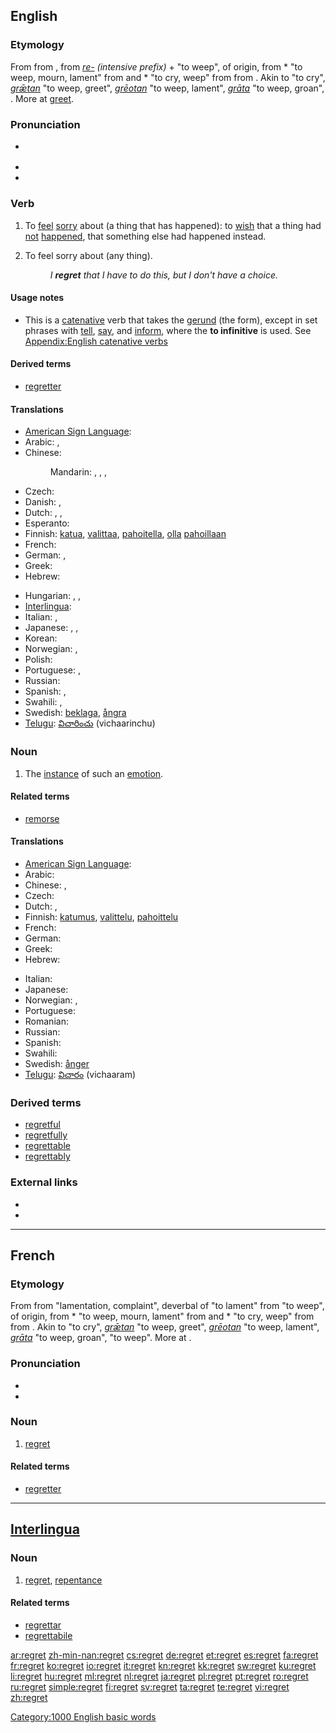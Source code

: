 {{wikipedia}}
==English==

===Etymology===
{{rfscript|Gothic}}
From {{etyl|enm}} {{term|regretten|regretten||lang=enm}} from {{etyl|fro}} {{term|regreter||to lament}}, from ''[[re-]]'' ''(intensive prefix)'' + {{term||greter|lang=fro}} "to weep", of {{etyl|gem}} origin, from {{etyl|frk}} *{{term||grêtan||lang=frk}} "to weep, mourn, lament" from {{proto|Germanic|grǣtanan|to weep|lang=}} and {{frk}} *{{term||grêotan||lang=frk}} "to cry, weep" from {{proto|Germanic|griutanan|to weep, cry|lang=en}} from {{proto|Indo-European|ghrew-|to weep, be sad|lang=en}}. Akin to {{etyl|gmh|-}} {{term|grazan|grāzan||lang=goh}} "to cry", {{etyl|ang|-}} ''[[grætan|grǣtan]]'' "to weep, greet", {{ang}} ''[[greotan|grēotan]]'' "to weep, lament", {{etyl|non|-}} ''[[grata|grāta]]'' "to weep, groan", {{etyl|got|-}} {{term|||tr=grētan|to weep|lang=got}}. More at [[greet]].

===Pronunciation===
* {{a|US}} {{IPA|/ɹiˈɡɹɛt/|/ɹəˈɡɹɛt/}}
* {{audio|en-us-regret.ogg|Audio (US)}}
* {{rhymes|ɛt}}

===Verb===
{{en-verb|regrett|ing}}

# To [[feel]] [[sorry]] about (a thing that has happened): to [[wish]] that a thing had [[not]] [[happen]]ed, that something else had happened instead.
# {{context|more generally}} To feel sorry about (any thing).
#: ''I '''regret''' that I have to do this, but I don't have a choice.''

====Usage notes====
* This is a [[catenative]] verb that takes the [[gerund]] (the {{term|-ing}} form), except in set phrases with [[tell]], [[say]], and [[inform]], where the '''to infinitive''' is used. See [[Appendix:English catenative verbs]]

====Derived terms====
* [[regretter]]

====Translations====
{{trans-top|feel sorry about some past thing}}
* [[American Sign Language]]: {{tø|ase|A@Chest-PalmBack CirclesVert}}
* Arabic: {{t|ar|تندم|tr=tanáddama}},  {{t|ar|ندم|tr=nadama}}
* Chinese:
*: Mandarin: {{t-|cmn|後悔|sc=Hani}},  {{t-|cmn|后悔|tr=hòuhuǐ|sc=Hani}},  {{t-|cmn|遺憾|sc=Hani}},  {{t-|cmn|遗憾|tr=yíhàn|sc=Hani}}
* Czech: {{t-|cs|litovat}}
* Danish: {{t-|da|angre}}, {{t+|da|fortryde}}
* Dutch: {{t+|nl|betreuren}}, {{t+|nl|spijten}}, {{t-|nl|berouwen}}
* Esperanto: {{t-|eo|bedaŭri|xs=Esperanto}}
* Finnish: [[katua]], [[valittaa]], [[pahoitella]], [[olla]] [[paha|pahoillaan]]
* French: {{t+|fr|regretter}}
* German: {{t+|de|bedauern}}, {{t+|de|bereuen}}
* Greek: {{t+|el|μετανιώνω}}
* Hebrew: {{t|he|הצטער|tr=hitsta'ér}}
{{trans-mid}}
* Hungarian: {{t+|hu|sajnál}},  {{t+|hu|megbán}},  {{t+|hu|bán}}
* [[Interlingua]]: {{t-|ia|lamentar|xs=Interlingua}}
* Italian: {{t-|it|rimpiangere}}, {{t-|it|rammaricarsi}}
* Japanese: {{t+|ja|後悔|alt=後悔する|tr=kōkai-suru}},  {{t|ja|悔いる|tr=kuiru}}, {{t+|ja|残念|alt=残念に思う|tr=ざんねんにおもう, zannen-ni omou}}
* Korean: {{t+|ko|후회하다|tr=huhoe-hada|sc=Hang}}
* Norwegian: {{t-|no|beklage}}, {{t+|no|angre}}
* Polish: {{t-|pl|żałować}}
* Portuguese: {{t+|pt|lamentar}}, {{t+|pt|sentir}}
* Russian: {{t+|ru|сожалеть|tr=sožalét’}}
* Spanish: {{t-|es|lamentar}},  {{t+|es|sentir}}
* Swahili: {{t+|sw|sikitiko|xs=Swahili}},  {{t+|sw|juto|xs=Swahili}}
* Swedish: [[beklaga]], [[ångra]]
* [[Telugu]]: [[విచారించు]] (vichaarinchu)
{{trans-bottom}}

===Noun===
{{en-noun}}

# The [[instance]] of such an [[emotion]].

====Related terms====
* [[remorse]]

====Translations====
{{trans-top|instance of such an emotion}}
* [[American Sign Language]]: {{tø|ase|A@Chest-PalmBack CirclesVert}}
* Arabic: {{t|ar|أسف|m|tr='ásaf}}
* Chinese: {{zh-tsp|遺憾|遗憾|yíhàn}}, {{zh-tsp|後悔|后悔|hòuhuǐ}}
* Czech: {{t-|cs|lítost|f}}
* Dutch: {{t+|nl|spijt|f}}, {{t+|nl|berouw|n}}
* Finnish: [[katumus]], [[valittelu]], [[pahoittelu]]
* French: {{t+|fr|regret|m}}
* German: {{t+|de|Reue|f}}
* Greek: {{t+|el|λύπη|f}}
* Hebrew: {{t+|he|חרטה|f|tr=harata}}
{{trans-mid}}
* Italian: {{t-|it|rammarico|m}}
* Japanese: {{t+|ja|後悔|tr=kōkai}}
* Norwegian: {{t-|no|beklagelse|m}}, {{t+|no|anger|m}}
* Portuguese: {{t+|pt|pesar|m}}
* Romanian: {{t+|ro|regret|n}}
* Russian: {{t+|ru|сожаление|n|tr=sožalénije}}
* Spanish: {{t-|es|pesar|m}}
* Swahili: {{t+|sw|sikitiko|xs=Swahili}}
* Swedish: [[ånger]] {{c}}
* [[Telugu]]: [[విచారం]] (vichaaram)
{{trans-bottom}}

===Derived terms===
* [[regretful]]
* [[regretfully]]
* [[regrettable]]
* [[regrettably]]

===External links===
* {{R:Webster 1913}}
* {{R:Century 1911}}

[[Category:1000 English basic words]]

----

==French==

===Etymology===
From {{etyl|frm|fr}} {{term|regret|lang=frm}} from {{etyl|fro|fr}} {{term|regret|regret|lang=fro}} "lamentation, complaint", deverbal of {{term|regreter|lang=fro}} "to lament" from {{prefix|re|tr1=intensive prefix||alt2=greter|lang=fro}} "to weep", of {{etyl|gem|fr}} origin, from {{etyl|frk|fr}} *{{term||grêtan||lang=frk}} "to weep, mourn, lament" from {{proto|Germanic|grǣtanan|to weep|lang=fr}} and {{frk|fr}} *{{term||grêotan||lang=frk}} "to cry, weep" from {{proto|Germanic|griutanan|to weep, cry|lang=fr}} from {{proto|Indo-European|ghrew-|to weep, be sad|lang=fr}}. Akin to {{etyl|gmh|-}} {{term|grazan|grāzan||lang=goh}} "to cry", {{etyl|ang|-}} ''[[grætan|grǣtan]]'' "to weep, greet", {{ang}} ''[[greotan|grēotan]]'' "to weep, lament", {{etyl|non|-}} ''[[grata|grāta]]'' "to weep, groan", {{etyl|got|-}} {{term|gretan|grētan|lang=}} "to weep". More at {{l|en|greet}}.

===Pronunciation===
* {{IPA|lang=fr|/ʁə.ɡʁɛ/}}
* {{audio|Fr-regret.ogg|Audio}}

===Noun===
{{fr-noun|m}}

# [[regret#English|regret]]

====Related terms====
* [[regretter]]

----

==[[Interlingua]]==

===Noun===
{{ia-noun}}

# [[regret]], [[repentance]]

====Related terms====
* [[regrettar]]
* [[regrettabile]]

[[ar:regret]]
[[zh-min-nan:regret]]
[[cs:regret]]
[[de:regret]]
[[et:regret]]
[[es:regret]]
[[fa:regret]]
[[fr:regret]]
[[ko:regret]]
[[io:regret]]
[[it:regret]]
[[kn:regret]]
[[kk:regret]]
[[sw:regret]]
[[ku:regret]]
[[li:regret]]
[[hu:regret]]
[[ml:regret]]
[[nl:regret]]
[[ja:regret]]
[[pl:regret]]
[[pt:regret]]
[[ro:regret]]
[[ru:regret]]
[[simple:regret]]
[[fi:regret]]
[[sv:regret]]
[[ta:regret]]
[[te:regret]]
[[vi:regret]]
[[zh:regret]]